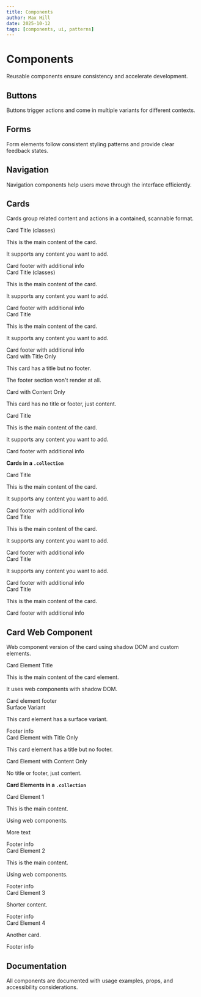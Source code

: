 ```yaml
---
title: Components
author: Max Hill
date: 2025-10-12
tags: [components, ui, patterns]
---
```



# Components

Reusable components ensure consistency and accelerate development.

## Buttons

Buttons trigger actions and come in multiple variants for different contexts.

## Forms

Form elements follow consistent styling patterns and provide clear feedback states.

## Navigation

Navigation components help users move through the interface efficiently.

## Cards

Cards group related content and actions in a contained, scannable format.

<div class="card">
  <div class="title">Card Title (classes)</div>
  <p>This is the main content of the card.</p>
  <p>It supports any content you want to add.</p>
  <div class="footer">Card footer with additional info</div>
</div>

<div class="card" data-variant="surface">
  <div class="title">Card Title (classes)</div>
  <p>This is the main content of the card.</p>
  <p>It supports any content you want to add.</p>
  <div class="footer">Card footer with additional info</div>
</div>

<Card>
  <div slot="title">Card Title</div>
  <p>This is the main content of the card.</p>
  <p>It supports any content you want to add.</p>
  <div slot="footer">Card footer with additional info</div>
</Card>

<Card>
  <div slot="title">Card with Title Only</div>
  <p>This card has a title but no footer.</p>
  <p>The footer section won't render at all.</p>
</Card>

<Card>
  <p>Card with Content Only</p>
  <p>This card has no title or footer, just content.</p>
</Card>

<Card>
  <div slot="title">Card Title</div>
  <div class="stack2" data-direction="row">
    <p>This is the main content of the card.</p>
    <p>It supports any content you want to add.</p>
  </div>
  <div slot="footer">Card footer with additional info</div>
</Card>

**Cards in a `.collection`**

<div class="collection">
  <Card>
    <div slot="title">Card Title</div>
    <div class="stack2">
      <p>This is the main content of the card.</p>
      <p>It supports any content you want to add.</p>
    </div>
    <div slot="footer">Card footer with additional info</div>
  </Card>
  <Card>
    <div slot="title">Card Title</div>
    <div class="stack2">
      <p>This is the main content of the card.</p>
      <p>It supports any content you want to add.</p>
    </div>
    <div slot="footer">Card footer with additional info</div>
  </Card>
  <Card>
    <div slot="title">Card Title</div>
    <div class="stack2">
      <p>It supports any content you want to add.</p>
    </div>
    <div slot="footer">Card footer with additional info</div>
  </Card>
  <Card>
    <div slot="title">Card Title</div>
    <div class="stack2">
      <p>This is the main content of the card.</p>
    </div>
    <div slot="footer">Card footer with additional info</div>
  </Card>
</div>

## Card Web Component

Web component version of the card using shadow DOM and custom elements.

<card-element>
  <div slot="title">Card Element Title</div>
  <p>This is the main content of the card element.</p>
  <p>It uses web components with shadow DOM.</p>
  <div slot="footer">Card element footer</div>
</card-element>

<card-element data-variant="surface">
  <div slot="title">Surface Variant</div>
  <p>This card element has a surface variant.</p>
  <div slot="footer">Footer info</div>
</card-element>

<card-element>
  <div slot="title">Card Element with Title Only</div>
  <p>This card element has a title but no footer.</p>
</card-element>

<card-element>
  <p>Card Element with Content Only</p>
  <p>No title or footer, just content.</p>
</card-element>

**Card Elements in a `.collection`**

<div class="collection">
  <card-element data-subgrid="true">
    <div slot="title">Card Element 1</div>
    <div class="stack2">
      <p>This is the main content.</p>
      <p>Using web components.</p>
      <p>More text</p>
    </div>
    <div slot="footer">Footer info</div>
  </card-element>
  <card-element data-subgrid="true">
    <div slot="title">Card Element 2</div>
    <div class="stack2">
      <p>This is the main content.</p>
      <p>Using web components.</p>
    </div>
    <div slot="footer">Footer info</div>
  </card-element>
  <card-element data-subgrid="true">
    <div slot="title">Card Element 3</div>
    <div class="stack2">
      <p>Shorter content.</p>
    </div>
    <div slot="footer">Footer info</div>
  </card-element>
  <card-element data-subgrid="true">
    <div slot="title">Card Element 4</div>
    <div class="stack2">
      <p>Another card.</p>
    </div>
    <div slot="footer">Footer info</div>
  </card-element>
</div>

## Documentation

All components are documented with usage examples, props, and accessibility considerations.
